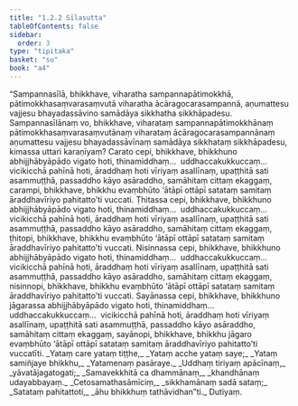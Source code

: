 ```yaml
---
title: "1.2.2 Sīlasutta"
tableOfContents: false
sidebar:
  order: 3
type: "tipitaka"
basket: "su"
book: "a4"
---
```



<DynamicBreadcrumb />

<Division number="12" book="a4">

<Paragraph number="86" book="a4">
“Sampannasīlā, bhikkhave, viharatha sampannapātimokkhā, pātimokkhasaṃvarasaṃvutā viharatha ācāragocarasampannā, aṇumattesu vajjesu bhayadassāvino samādāya sikkhatha sikkhāpadesu. Sampannasīlānaṃ vo, bhikkhave, viharataṃ sampannapātimokkhānaṃ pātimokkhasaṃvarasaṃvutānaṃ viharataṃ ācāragocarasampannānaṃ aṇumattesu vajjesu bhayadassāvīnaṃ samādāya sikkhataṃ sikkhāpadesu, kimassa uttari karaṇīyaṃ?
</Paragraph>

<Paragraph number="87" book="a4">
Carato cepi, bhikkhave, bhikkhuno abhijjhābyāpādo vigato hoti, thinamiddhaṃ…  uddhaccakukkuccaṃ…  vicikicchā pahīnā hoti, āraddhaṃ hoti vīriyaṃ asallīnaṃ, upaṭṭhitā sati asammuṭṭhā, passaddho kāyo asāraddho, samāhitaṃ cittaṃ ekaggaṃ, carampi, bhikkhave, bhikkhu evaṃbhūto ‘ātāpī ottāpī satataṃ samitaṃ āraddhavīriyo pahitatto’ti vuccati.
</Paragraph>

<Paragraph number="88" book="a4">
Ṭhitassa cepi, bhikkhave, bhikkhuno abhijjhābyāpādo vigato hoti, thinamiddhaṃ…  uddhaccakukkuccaṃ…  vicikicchā pahīnā hoti, āraddhaṃ hoti vīriyaṃ asallīnaṃ, upaṭṭhitā sati asammuṭṭhā, passaddho kāyo asāraddho, samāhitaṃ cittaṃ ekaggaṃ, ṭhitopi, bhikkhave, bhikkhu evaṃbhūto ‘ātāpī ottāpī satataṃ samitaṃ āraddhavīriyo pahitatto’ti vuccati.
</Paragraph>

<Paragraph number="89" book="a4">
Nisinnassa cepi, bhikkhave, bhikkhuno abhijjhābyāpādo vigato hoti, thinamiddhaṃ…  uddhaccakukkuccaṃ…  vicikicchā pahīnā hoti, āraddhaṃ hoti vīriyaṃ asallīnaṃ, upaṭṭhitā sati asammuṭṭhā, passaddho kāyo asāraddho, samāhitaṃ cittaṃ ekaggaṃ, nisinnopi, bhikkhave, bhikkhu evaṃbhūto ‘ātāpī ottāpī satataṃ samitaṃ āraddhavīriyo pahitatto’ti vuccati.
</Paragraph>

<Paragraph number="90" book="a4">
Sayānassa cepi, bhikkhave, bhikkhuno jāgarassa abhijjhābyāpādo vigato hoti, thinamiddhaṃ…  uddhaccakukkuccaṃ…  vicikicchā pahīnā hoti, āraddhaṃ hoti vīriyaṃ asallīnaṃ, upaṭṭhitā sati asammuṭṭhā, passaddho kāyo asāraddho, samāhitaṃ cittaṃ ekaggaṃ, sayānopi, bhikkhave, bhikkhu jāgaro evaṃbhūto ‘ātāpī ottāpī satataṃ samitaṃ āraddhavīriyo pahitatto’ti vuccatīti.
</Paragraph>

<Paragraph number="91" type="verses" book="a4">
_Yataṃ care yataṃ tiṭṭhe,_  
_Yataṃ acche yataṃ saye;_  
_Yataṃ samiñjaye bhikkhu,_  
_Yatamenaṃ pasāraye._  

</Paragraph>

<Paragraph number="92" type="verses" book="a4">
_Uddhaṃ tiriyaṃ apācīnaṃ,_  
_yāvatājagatogati;_  
_Samavekkhitā ca dhammānaṃ,_  
_khandhānaṃ udayabbayaṃ._  

</Paragraph>

<Paragraph number="93" type="verses" book="a4">
_Cetosamathasāmīciṃ,_  
_sikkhamānaṃ sadā sataṃ;_  
_Satataṃ pahitattoti,_  
_āhu bhikkhuṃ tathāvidhan”ti._  


</Paragraph>
</Division>

<Paragraph number="94" type="center" book="a4">
Dutiyaṃ.
</Paragraph>